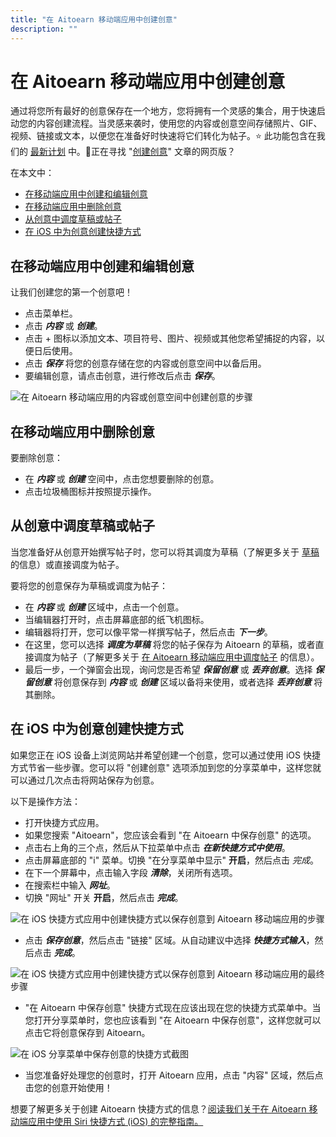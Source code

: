 ```yaml
---
title: "在 Aitoearn 移动端应用中创建创意"
description: ""
---
```

# 在 Aitoearn 移动端应用中创建创意

通过将您所有最好的创意保存在一个地方，您将拥有一个灵感的集合，用于快速启动您的内容创建流程。当灵感来袭时，使用您的内容或创意空间存储照片、GIF、视频、链接或文本，以便您在准备好时快速将它们转化为帖子。⭐️ 此功能包含在我们的 [最新计划](https://aitoearn.com/定价) 中。📝正在寻找 "[创建创意](https://aitoearn.helpscoutdocs.com/article/589-creating-ideas-in-aitoearn)" 文章的网页版？ 

在本文中：
- [在移动端应用中创建和编辑创意](#h_01GFVERZEFPKXP232PCA4F8RTD)
- [在移动端应用中删除创意](#h_01GFVGZCP6DGR1EWH8HAMD2WTM)
- [从创意中调度草稿或帖子](#h_01GFVGZVV13R4NJ8M90Y27K45M)
- [在 iOS 中为创意创建快捷方式](#h_01GM62HAK7BZD1S7BA53MSBBTV)

## 在移动端应用中创建和编辑创意

让我们创建您的第一个创意吧！

- 点击菜单栏。
- 点击 ***内容*** 或 ***创建***。
- 点击 + 图标以添加文本、项目符号、图片、视频或其他您希望捕捉的内容，以便日后使用。
- 点击 ***保存*** 将您的创意存储在您的内容或创意空间中以备后用。
- 要编辑创意，请点击创意，进行修改后点击 ***保存***。

![在 Aitoearn 移动端应用的内容或创意空间中创建创意的步骤](//d33v4339jhl8k0.cloudfront.net/docs/assets/64cb6cf86d4a3e191f237e66/图片s/651499b1556a3e3cf18cc01d/img-1667336-1695848879-663057594.gif)

## 在移动端应用中删除创意

要删除创意：
- 在 ***内容*** 或 ***创建*** 空间中，点击您想要删除的创意。
- 点击垃圾桶图标并按照提示操作。

## 从创意中调度草稿或帖子

当您准备好从创意开始撰写帖子时，您可以将其调度为草稿（了解更多关于 [草稿](https://aitoearn.helpscoutdocs.com/article/656-saving-and-scheduling-draft-posts) 的信息）或直接调度为帖子。

要将您的创意保存为草稿或调度为帖子：
- 在 ***内容*** 或 ***创建*** 区域中，点击一个创意。
- 当编辑器打开时，点击屏幕底部的纸飞机图标。
- 编辑器将打开，您可以像平常一样撰写帖子，然后点击 ***下一步***。
- 在这里，您可以选择 ***调度为草稿*** 将您的帖子保存为 Aitoearn 的草稿，或者直接调度为帖子（了解更多关于 [在 Aitoearn 移动端应用中调度帖子](https://aitoearn.helpscoutdocs.com/article/632-scheduling-posts-in-the-aitoearn-mobile-app) 的信息）。
- 最后一步，一个弹窗会出现，询问您是否希望 ***保留创意*** 或 ***丢弃创意***。选择 ***保留创意*** 将创意保存到 ***内容*** 或 ***创建*** 区域以备将来使用，或者选择 ***丢弃创意*** 将其删除。

## 在 iOS 中为创意创建快捷方式

如果您正在 iOS 设备上浏览网站并希望创建一个创意，您可以通过使用 iOS 快捷方式节省一些步骤。您可以将 "创建创意" 选项添加到您的分享菜单中，这样您就可以通过几次点击将网站保存为创意。

以下是操作方法：
- 打开快捷方式应用。
- 如果您搜索 "Aitoearn"，您应该会看到 "在 Aitoearn 中保存创意" 的选项。
- 点击右上角的三个点，然后从下拉菜单中点击 ***在新快捷方式中使用***。
- 点击屏幕底部的 "i" 菜单。切换 "在分享菜单中显示" **开启**，然后点击 *完成*。
- 在下一个屏幕中，点击输入字段 ***清除***，关闭所有选项。
- 在搜索栏中输入 ***网址***。
- 切换 "网址" 开关 **开启**，然后点击 ***完成***。

![在 iOS 快捷方式应用中创建快捷方式以保存创意到 Aitoearn 移动端应用的步骤](//d33v4339jhl8k0.cloudfront.net/docs/assets/64cb6cf86d4a3e191f237e66/图片s/651499b2f8eafb48f4e81367/img-1667336-1695848880-2026754807.gif)

- 点击 ***保存创意***，然后点击 "链接" 区域。从自动建议中选择 ***快捷方式输入***，然后点击 ***完成***。

![在 iOS 快捷方式应用中创建快捷方式以保存创意到 Aitoearn 移动端应用的最终步骤](//d33v4339jhl8k0.cloudfront.net/docs/assets/64cb6cf86d4a3e191f237e66/图片s/651499b38820396325b6fdde/img-1667336-1695848880-1217289263.gif)

- "在 Aitoearn 中保存创意" 快捷方式现在应该出现在您的快捷方式菜单中。当您打开分享菜单时，您也应该看到 "在 Aitoearn 中保存创意"，这样您就可以点击它将创意保存到 Aitoearn。

![在 iOS 分享菜单中保存创意的快捷方式截图](//d33v4339jhl8k0.cloudfront.net/docs/assets/64cb6cf86d4a3e191f237e66/图片s/651499b35416dd630a4b06ad/img-1667336-1695848880-2070708823.png)

- 当您准备好处理您的创意时，打开 Aitoearn 应用，点击 "内容" 区域，然后点击您的创意开始使用！

想要了解更多关于创建 Aitoearn 快捷方式的信息？[阅读我们关于在 Aitoearn 移动端应用中使用 Siri 快捷方式 (iOS) 的完整指南。](https://aitoearn.helpscoutdocs.com/article/624-using-siri-shortcuts-with-the-aitoearn-mobile-app-ios)
